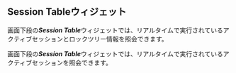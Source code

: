 ## Session Tableウィジェット

<InDoc product="postgresql,mysql,altibase,oracle,oracle-pro,mssql">

画面下段の***Session Table***ウィジェットでは、リアルタイムで実行されているアクティブセッションとロックツリー情報を照会できます。

</InDoc>

<InDoc product="redis,mongodb,cubrid">

画面下段の***Session Table***ウィジェットでは、リアルタイムで実行されているアクティブセッションを照会できます。

</InDoc>

